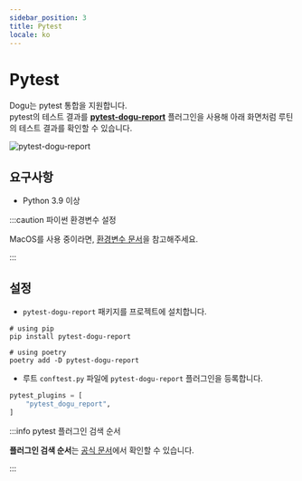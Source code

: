 ```yaml
---
sidebar_position: 3
title: Pytest
locale: ko
---
```


# Pytest

Dogu는 pytest 통합을 지원합니다.  
pytest의 테스트 결과를 [**pytest-dogu-report**](https://pypi.org/project/pytest-dogu-report) 플러그인을 사용해 아래 화면처럼 루틴의 테스트 결과를 확인할 수 있습니다.

![pytest-dogu-report](/img/testing-framework-support/pytest.png)

## 요구사항

- Python 3.9 이상

:::caution 파이썬 환경변수 설정

MacOS를 사용 중이라면, [환경변수 문서](/device-farm/host#환경변수)을 참고해주세요.

:::

## 설정

- `pytest-dogu-report` 패키지를 프로젝트에 설치합니다.

```shell
# using pip
pip install pytest-dogu-report

# using poetry
poetry add -D pytest-dogu-report
```

- 루트 `conftest.py` 파일에 `pytest-dogu-report` 플러그인을 등록합니다.

```python
pytest_plugins = [
    "pytest_dogu_report",
]
```

:::info pytest 플러그인 검색 순서

**플러그인 검색 순서**는 [공식 문서](https://docs.pytest.org/en/7.1.x/how-to/writing_plugins.html#plugin-discovery-order-at-tool-startup)에서 확인할 수 있습니다.

:::
